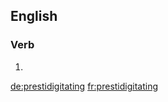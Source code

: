 ==English==

===Verb===
{{head|en}}

# {{present participle of|prestidigitate}}

[[de:prestidigitating]]
[[fr:prestidigitating]]